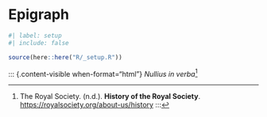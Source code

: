 <!-- %:::% .common h1 begin %:::% -->
# Epigraph {.unnumbered}
<!-- %:::% .common h1 end %:::% -->

```r
#| label: setup
#| include: false

source(here::here("R/_setup.R"))
```

::: {.content-visible when-format="html"}
_Nullius in verba_[^1]

[^1]: The Royal Society. (n.d.). __History of the Royal Society__. [https://royalsociety.org/about-us/history](https://royalsociety.org/about-us/history/){target="_blank"}
:::

::: {.content-visible when-format="pdf"}
<!-- %:::% epigraph body begin %:::% -->
\textit{Nullius in verba}\footnotemark{}

\footnotetext{
  The Royal Society. (n.d.). \textit{History of the Royal Society}. \href{https://royalsociety.org/about-us/history}{https://royalsociety.org/about-us/history}
}
<!-- %:::% epigraph body end %:::% -->
:::
